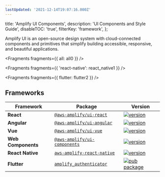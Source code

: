 ```yaml
---
lastUpdated: '2021-12-14T19:07:16.000Z'
---
```

  title: 'Amplify UI Components',
  description: 'UI Components and Style Guide',
  disableTOC: 'true',
  filterKey: 'framework',
};

Amplify UI is an open-source design system with cloud-connected components and primitives that simplify building accessible, responsive, and beautiful applications.


<Fragments fragments={{ all: all0 }} />


<Fragments fragments={{ 'react-native': react_native1 }} />


<Fragments fragments={{ flutter: flutter2 }} />

## Frameworks

| Framework | Package | Version |
| --- | --- | --- |
| **React** | [`@aws-amplify/ui-react`](https://www.npmjs.com/package/@aws-amplify/ui-react) | [![version](https://img.shields.io/npm/v/@aws-amplify/ui-react/latest.svg)](https://www.npmjs.com/package/@aws-amplify/ui-react) | [`README.md`](../amplify-ui-react/README) | [`React`](#react) |
| **Angular** | [`@aws-amplify/ui-angular`](https://www.npmjs.com/package/@aws-amplify/ui-angular) | [![version](https://img.shields.io/npm/v/@aws-amplify/ui-angular/latest.svg)](https://www.npmjs.com/package/@aws-amplify/ui-angular) | [`README.md`](../amplify-ui-angular/README) | [`Angular`](#angular) |
| **Vue** | [`@aws-amplify/ui-vue`](https://www.npmjs.com/package/@aws-amplify/ui-vue) | [![version](https://img.shields.io/npm/v/@aws-amplify/ui-vue/latest.svg)](https://www.npmjs.com/package/@aws-amplify/ui-vue) | [`README.md`](README) | [`Vue`](#Vue) |
| **Web Components** | [`@aws-amplify/ui-components`](https://www.npmjs.com/package/@aws-amplify/ui-components) | [![version](https://img.shields.io/npm/v/@aws-amplify/ui-components/latest.svg)](https://www.npmjs.com/package/@aws-amplify/ui-components) | [`README.md`](README) | [`Web Components`](#web-components) |
| **React Native** | [`aws-amplify-react-native`](https://www.npmjs.com/package/aws-amplify-react-native) | [![version](https://img.shields.io/npm/v/aws-amplify-react-native/latest.svg)](https://www.npmjs.com/package/aws-amplify-react-native) | [`README.md`](README) | [`Web Components`](#web-components) |
| **Flutter** | [`amplify_authenticator`](https://pub.dev/packages/amplify_authenticator) | [![pub package](https://img.shields.io/pub/v/amplify_authenticator.svg)](https://pub.dev/packages/amplify_authenticator) |
